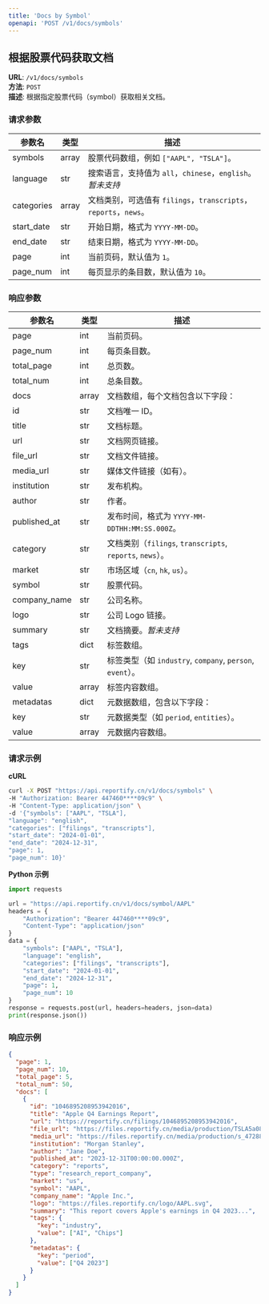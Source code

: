 ```yaml
---
title: 'Docs by Symbol'
openapi: 'POST /v1/docs/symbols'
---
```


## 根据股票代码获取文档

**URL**: `/v1/docs/symbols`  
**方法**: `POST`  
**描述**: 根据指定股票代码（symbol）获取相关文档。

### 请求参数

| 参数名       | 类型         | 描述                                                      |
|--------------|--------------|-----------------------------------------------------------|
| symbols       | array          | 股票代码数组，例如 `["AAPL", "TSLA"]`。                   |
| language       | str    | 搜索语言，支持值为 `all`，`chinese`，`english`。*暂未支持*            |
| categories     | array  | 文档类别，可选值有 `filings`，`transcripts`，`reports`，`news`。 |
| start_date     | str    | 开始日期，格式为 `YYYY-MM-DD`。                             |
| end_date       | str    | 结束日期，格式为 `YYYY-MM-DD`。                             |
| page           | int    | 当前页码，默认值为 `1`。                                   |
| page_num       | int    | 每页显示的条目数，默认值为 `10`。                           |

### 响应参数
| 参数名            | 类型    | 描述                                                           |
|----------------|-------|--------------------------------------------------------------|
| page           | int   | 当前页码。                                                        |
| page_num       | int   | 每页条目数。                                                       |
| total_page     | int   | 总页数。                                                         |
| total_num      | int   | 总条目数。                                                        |
| docs           | array | 文档数组，每个文档包含以下字段：                                             |
|   id           | str   | 文档唯一 ID。                                                     |
|   title        | str   | 文档标题。                                                        |
|   url          | str   | 文档网页链接。                                                      |
|   file_url     | str   | 文档文件链接。                                                      |
|   media_url    | str   | 媒体文件链接（如有）。                                                  |
|   institution  | str   | 发布机构。                                                        |
|   author       | str   | 作者。                                                          |
|   published_at | str   | 发布时间，格式为 `YYYY-MM-DDTHH:MM:SS.000Z`。                         |
|   category     | str   | 文档类别（`filings`, `transcripts`, `reports`, `news`）。 |
|   market       | str   | 市场区域（`cn`, `hk`, `us`）。                                      |
|   symbol       | str   | 股票代码。                                                        |
|   company_name | str   | 公司名称。                                                        |
|   logo         | str   | 公司 Logo 链接。                                                  |
|   summary      | str   | 文档摘要。*暂未支持*                                                        |
|   tags         | dict  | 标签数组。                                                        |
|     key        | str   | 标签类型（如 `industry`, `company`, `person`, `event`）。            |
|     value      | array | 标签内容数组。                                                      |
|   metadatas    | dict  | 元数据数组，包含以下字段：                                                |
|     key        | str   | 元数据类型（如 `period`, `entities`）。                               |
|     value      | array | 元数据内容数组。                                                     |


### 请求示例
**cURL**
```bash
curl -X POST "https://api.reportify.cn/v1/docs/symbols" \
-H "Authorization: Bearer 447460****09c9" \
-H "Content-Type: application/json" \
-d '{"symbols": ["AAPL", "TSLA"], 
"language": "english", 
"categories": ["filings", "transcripts"], 
"start_date": "2024-01-01", 
"end_date": "2024-12-31", 
"page": 1, 
"page_num": 10}'
```

**Python 示例**
```python
import requests

url = "https://api.reportify.cn/v1/docs/symbol/AAPL"
headers = {
    "Authorization": "Bearer 447460****09c9",
    "Content-Type": "application/json"
}
data = {
    "symbols": ["AAPL", "TSLA"],
    "language": "english",
    "categories": ["filings", "transcripts"],
    "start_date": "2024-01-01",
    "end_date": "2024-12-31",
    "page": 1,
    "page_num": 10
}
response = requests.post(url, headers=headers, json=data)
print(response.json())
```

### 响应示例
```json
{
  "page": 1,
  "page_num": 10,
  "total_page": 5,
  "total_num": 50,
  "docs": [
    {
      "id": "1046895208953942016",
      "title": "Apple Q4 Earnings Report",
      "url": "https://reportify.cn/filings/1046895208953942016",
      "file_url": "https://files.reportify.cn/media/production/TSLA5a08ddfbb97bd6486fff7a3875e7fe28_20241024183012.pdf",
      "media_url": "https://files.reportify.cn/media/production/s_4728833_9e25b61b62960211e6040eb2b81b352c.mp3",
      "institution": "Morgan Stanley",
      "author": "Jane Doe",
      "published_at": "2023-12-31T00:00:00.000Z",
      "category": "reports",
      "type": "research_report_company",
      "market": "us",
      "symbol": "AAPL",
      "company_name": "Apple Inc.",
      "logo": "https://files.reportify.cn/logo/AAPL.svg",
      "summary": "This report covers Apple's earnings in Q4 2023...",
      "tags": {
        "key": "industry",
        "value": ["AI", "Chips"]
      },
      "metadatas": {
        "key": "period",
        "value": ["Q4 2023"]
      }
    }
  ]
}
```